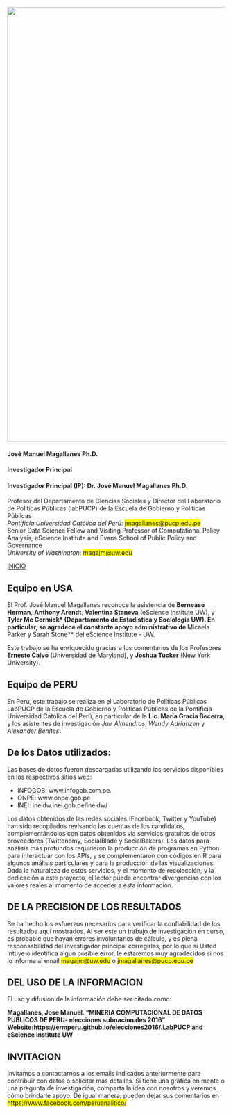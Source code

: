 <a href="https://escience.washington.edu/research-project/opening-data-peru/">
<img src="https://github.com/ERMPeru/elecciones2016/raw/master/headerLogo.png" width="1000"></a>

#### **José Manuel Magallanes Ph.D.**
#### Investigador Principal

#### **Investigador Principal (IP): Dr. José Manuel Magallanes Ph.D.**<br>
Profesor del Departamento de Ciencias Sociales y Director del Laboratorio de Políticas Públicas (labPUCP) de la Escuela de Gobierno y Políticas Públicas<br>
*Pontificia Universidad Católica del Perú*:
<span style="background-color: #FFFF00">jmagallanes@pucp.edu.pe</span>
<br>
Senior Data Science Fellow and Visiting Professor of Computational Policy Analysis, eScience Institute and Evans School of Public Policy and Governance<br>
*University of Washington*:
<span style="background-color: #FFFF00">magajm@uw.edu</span>



[INICIO](https://ermperu.github.io/elecciones2016/)


## Equipo en USA
El Prof. José Manuel Magallanes reconoce la asistencia de **Bernease Herman**, **Anthony Arendt**, **Valentina Staneva** (eScience Institute UW), y  **Tyler Mc Cormick* (Departamento de Estadistica y Sociología UW). En particular, se agradece el constante apoyo administrativo de **Micaela Parker y Sarah Stone** del eScience Institute - UW.

Este trabajo se ha enriquecido gracias a los comentarios de los Profesores **Ernesto Calvo** (Universidad de Maryland), y **Joshua Tucker** (New York University).

## Equipo de PERU
En Perú, este trabajo se realiza en el Laboratorio de Políticas Públicas LabPUCP de la Escuela de Gobierno y Políticas Públicas de la Pontificia Universidad Católica del Perú, en particular de la **Lic. María Gracia Becerra**, y los asistentes de investigación *Jair Almendras*, *Wendy Adrianzen* y *Alexander Benites*.

## De los Datos utilizados:
Las bases de datos fueron descargadas utilizando los servicios disponibles en los respectivos sitios web:

* INFOGOB: www.infogob.com.pe. 
* ONPE: www.onpe.gob.pe
* INEI: ineidw.inei.gob.pe/ineidw/

Los datos obtenidos de las redes sociales (Facebook, Twitter y YouTube) han sido recopilados revisando las cuentas de los candidatos, complementándolos con datos obtenidos via servicios gratuitos de otros proveedores (Twittonomy, SocialBlade y SocialBakers). Los datos para análisis más profundos requirieron la producción de programas en Python para interactuar con los APIs, y se complementaron con códigos en R para algunos análisis particulares y para la producción de las visualizaciones. Dada la naturaleza de estos servicios, y el momento de recolección, y la dedicación a este proyecto, el lector puede encontrar divergencias con los valores reales al momento de acceder a esta información.



## DE LA PRECISION DE LOS RESULTADOS
Se ha hecho los esfuerzos necesarios para verificar la confiabilidad de los resultados aquí mostrados. Al ser este un trabajo de investigación en curso, es probable que hayan errores involuntarios de cálculo, y es plena responsabilidad del investigador principal corregirlas, por lo que si Usted intuye o identifica algun posible error, le estaremos muy agradecidos si nos lo informa al email <span style="background-color: #FFFF00">magajm@uw.edu</span> o <span style="background-color: #FFFF00">jmagallanes@pucp.edu.pe</span>


## DEL USO DE LA INFORMACION

El uso y difusion de la información debe ser citado como:

**Magallanes, Jose Manuel. "MINERIA COMPUTACIONAL DE DATOS PUBLICOS DE PERU- elecciones subnacionales 2016" Website:https://ermperu.github.io/elecciones2016/.LabPUCP and eScience Institute UW**


## **INVITACION**

Invitamos a contactarnos a los emails indicados anteriormente para contribuir con datos o solicitar más detalles. Si tiene una gráfica en mente o una pregunta de investigación, comparta la idea con nosotros y veremos cómo brindarle apoyo. De igual manera, pueden dejar sus comentarios en <span style="background-color: #FFFF00">https://www.facebook.com/peruanalitico/</span>






